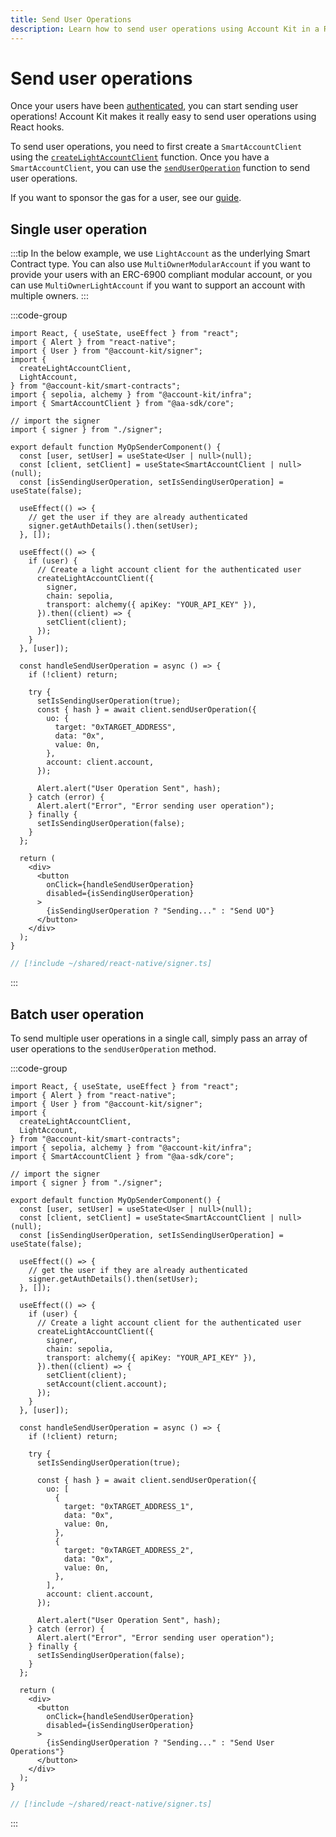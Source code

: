```yaml
---
title: Send User Operations
description: Learn how to send user operations using Account Kit in a React Native application.
---
```


# Send user operations

Once your users have been [authenticated](/react-native/signer/authenticating-users/authenticating-with-otp), you can start sending user operations! Account Kit makes it really easy to send user operations using React hooks.

To send user operations, you need to first create a `SmartAccountClient` using the [`createLightAccountClient`](/reference/account-kit/smart-contracts/functions/createLightAccountClient) function.
Once you have a `SmartAccountClient`, you can use the [`sendUserOperation`](/reference/aa-sdk/core/functions/sendUserOperation#senduseroperation) function to send user operations.

If you want to sponsor the gas for a user, see our [guide](/react-native/using-smart-accounts/sponsor-gas).

## Single user operation

:::tip
In the below example, we use `LightAccount` as the underlying Smart Contract type. You can also use `MultiOwnerModularAccount` if you want to provide your users with an ERC-6900 compliant modular account,
or you can use `MultiOwnerLightAccount` if you want to support an account with multiple owners.
:::

:::code-group

```tsx twoslash [send-user-operation.tsx]
import React, { useState, useEffect } from "react";
import { Alert } from "react-native";
import { User } from "@account-kit/signer";
import {
  createLightAccountClient,
  LightAccount,
} from "@account-kit/smart-contracts";
import { sepolia, alchemy } from "@account-kit/infra";
import { SmartAccountClient } from "@aa-sdk/core";

// import the signer
import { signer } from "./signer";

export default function MyOpSenderComponent() {
  const [user, setUser] = useState<User | null>(null);
  const [client, setClient] = useState<SmartAccountClient | null>(null);
  const [isSendingUserOperation, setIsSendingUserOperation] = useState(false);

  useEffect(() => {
    // get the user if they are already authenticated
    signer.getAuthDetails().then(setUser);
  }, []);

  useEffect(() => {
    if (user) {
      // Create a light account client for the authenticated user
      createLightAccountClient({
        signer,
        chain: sepolia,
        transport: alchemy({ apiKey: "YOUR_API_KEY" }),
      }).then((client) => {
        setClient(client);
      });
    }
  }, [user]);

  const handleSendUserOperation = async () => {
    if (!client) return;

    try {
      setIsSendingUserOperation(true);
      const { hash } = await client.sendUserOperation({
        uo: {
          target: "0xTARGET_ADDRESS",
          data: "0x",
          value: 0n,
        },
        account: client.account,
      });

      Alert.alert("User Operation Sent", hash);
    } catch (error) {
      Alert.alert("Error", "Error sending user operation");
    } finally {
      setIsSendingUserOperation(false);
    }
  };

  return (
    <div>
      <button
        onClick={handleSendUserOperation}
        disabled={isSendingUserOperation}
      >
        {isSendingUserOperation ? "Sending..." : "Send UO"}
      </button>
    </div>
  );
}
```

```ts twoslash [signer.ts] filename="signer.ts"
// [!include ~/shared/react-native/signer.ts]
```

:::

## Batch user operation

To send multiple user operations in a single call, simply pass an array of user operations to the `sendUserOperation` method.

:::code-group

```tsx twoslash [batch-user-operation-component.tsx]
import React, { useState, useEffect } from "react";
import { Alert } from "react-native";
import { User } from "@account-kit/signer";
import {
  createLightAccountClient,
  LightAccount,
} from "@account-kit/smart-contracts";
import { sepolia, alchemy } from "@account-kit/infra";
import { SmartAccountClient } from "@aa-sdk/core";

// import the signer
import { signer } from "./signer";

export default function MyOpSenderComponent() {
  const [user, setUser] = useState<User | null>(null);
  const [client, setClient] = useState<SmartAccountClient | null>(null);
  const [isSendingUserOperation, setIsSendingUserOperation] = useState(false);

  useEffect(() => {
    // get the user if they are already authenticated
    signer.getAuthDetails().then(setUser);
  }, []);

  useEffect(() => {
    if (user) {
      // Create a light account client for the authenticated user
      createLightAccountClient({
        signer,
        chain: sepolia,
        transport: alchemy({ apiKey: "YOUR_API_KEY" }),
      }).then((client) => {
        setClient(client);
        setAccount(client.account);
      });
    }
  }, [user]);

  const handleSendUserOperation = async () => {
    if (!client) return;

    try {
      setIsSendingUserOperation(true);

      const { hash } = await client.sendUserOperation({
        uo: [
          {
            target: "0xTARGET_ADDRESS_1",
            data: "0x",
            value: 0n,
          },
          {
            target: "0xTARGET_ADDRESS_2",
            data: "0x",
            value: 0n,
          },
        ],
        account: client.account,
      });

      Alert.alert("User Operation Sent", hash);
    } catch (error) {
      Alert.alert("Error", "Error sending user operation");
    } finally {
      setIsSendingUserOperation(false);
    }
  };

  return (
    <div>
      <button
        onClick={handleSendUserOperation}
        disabled={isSendingUserOperation}
      >
        {isSendingUserOperation ? "Sending..." : "Send User Operations"}
      </button>
    </div>
  );
}
```

```ts twoslash [signer.ts] filename="signer.ts"
// [!include ~/shared/react-native/signer.ts]
```

:::
